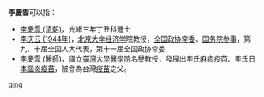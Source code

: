 '''李慶雲'''可以指：
* [[李慶雲_(清朝)|李慶雲 (清朝)]]，光緒三年丁丑科進士
* [[李庆云_(1944年)|李庆云 (1944年)]]，[[北京大学经济学院|北京大学经济学]]院教授，[[全国政协常委|全国政协常委]]、[[国务院参事室|国务院参事]]，第九、十届全国人大代表，第十一届全国政协常委
* [[李慶雲_(醫師)|李慶雲 (醫師)]]，[[國立臺灣大學醫學院|國立臺灣大學醫學院]]名譽教授，發展出李氏[[麻疹疫苗|麻疹疫苗]]、李氏[[日本腦炎疫苗|日本腦炎疫苗]]，被譽為台灣[[疫苗|疫苗]]之父。

{{disambig}}

[[Category:三字李姓人名消歧义|qing]]
